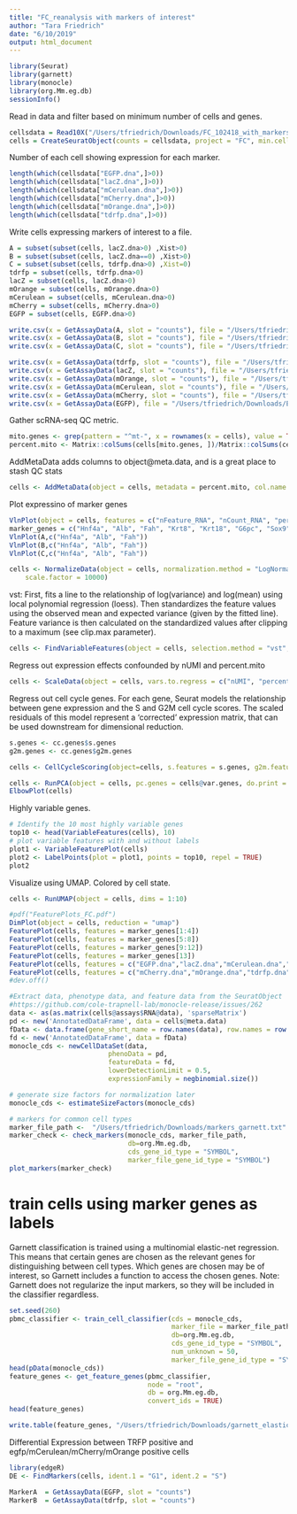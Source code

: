 ```yaml
---
title: "FC_reanalysis with markers of interest"
author: "Tara Friedrich"
date: "6/10/2019"
output: html_document
---
```


```r
library(Seurat)
library(garnett)
library(monocle)
library(org.Mm.eg.db)
sessionInfo()
```
Read in data and filter based on minimum number of cells and genes. 
```r
cellsdata = Read10X("/Users/tfriedrich/Downloads/FC_102418_with_markers/outs/filtered_feature_bc_matrix/")
cells = CreateSeuratObject(counts = cellsdata, project = "FC", min.cells = 3, min.features = 200)
```
Number of each cell showing expression for each marker. 
```r
length(which(cellsdata["EGFP.dna",]>0))
length(which(cellsdata["lacZ.dna",]>0))
length(which(cellsdata["mCerulean.dna",]>0))
length(which(cellsdata["mCherry.dna",]>0))
length(which(cellsdata["mOrange.dna",]>0))
length(which(cellsdata["tdrfp.dna",]>0))
```
Write cells expressing markers of interest to a file. 
```r
A = subset(subset(cells, lacZ.dna>0) ,Xist>0)
B = subset(subset(cells, lacZ.dna==0) ,Xist>0)
C = subset(subset(cells, tdrfp.dna>0) ,Xist=0)
tdrfp = subset(cells, tdrfp.dna>0)
lacZ = subset(cells, lacZ.dna>0)
mOrange = subset(cells, mOrange.dna>0)
mCerulean = subset(cells, mCerulean.dna>0)
mCherry = subset(cells, mCherry.dna>0)
EGFP = subset(cells, EGFP.dna>0)

write.csv(x = GetAssayData(A, slot = "counts"), file = "/Users/tfriedrich/Downloads/lacZ_positive_and_Xist_positive.csv", quote=FALSE)
write.csv(x = GetAssayData(B, slot = "counts"), file = "/Users/tfriedrich/Downloads/lacZ_negative_and_Xist_positive.csv", quote=FALSE)
write.csv(x = GetAssayData(C, slot = "counts"), file = "/Users/tfriedrich/Downloads/tdrfp_positve_and_Xist_negative.csv", quote=FALSE)

write.csv(x = GetAssayData(tdrfp, slot = "counts"), file = "/Users/tfriedrich/Downloads/tdrfp_positive.csv", quote=FALSE)
write.csv(x = GetAssayData(lacZ, slot = "counts"), file = "/Users/tfriedrich/Downloads/lacZ_positive.csv", quote=FALSE)
write.csv(x = GetAssayData(mOrange, slot = "counts"), file = "/Users/tfriedrich/Downloads/mOrange_positve.csv", quote=FALSE)
write.csv(x = GetAssayData(mCerulean, slot = "counts"), file = "/Users/tfriedrich/Downloads/mCerulean_positve.csv", quote=FALSE)
write.csv(x = GetAssayData(mCherry, slot = "counts"), file = "/Users/tfriedrich/Downloads/mCherry_positve.csv", quote=FALSE)
write.csv(x = GetAssayData(EGFP), file = "/Users/tfriedrich/Downloads/EGFP_positve.csv", quote=FALSE)
```
Gather scRNA-seq QC metric.
```r
mito.genes <- grep(pattern = "^mt-", x = rownames(x = cells), value = TRUE)
percent.mito <- Matrix::colSums(cells[mito.genes, ])/Matrix::colSums(cells)
```

AddMetaData adds columns to object@meta.data, and is a great place to stash QC stats
```r
cells <- AddMetaData(object = cells, metadata = percent.mito, col.name = "percent.mito")
```

Plot expressino of marker genes
```r
VlnPlot(object = cells, features = c("nFeature_RNA", "nCount_RNA", "percent.mito"))
marker_genes = c("Hnf4a", "Alb", "Fah", "Krt8", "Krt18", "G6pc", "Sox9", "Krt7", "Krt19", "Epcam", "Onecut1", "Afp", "Xist")
VlnPlot(A,c("Hnf4a", "Alb", "Fah"))
VlnPlot(B,c("Hnf4a", "Alb", "Fah"))
VlnPlot(C,c("Hnf4a", "Alb", "Fah"))
```

```r
cells <- NormalizeData(object = cells, normalization.method = "LogNormalize", 
    scale.factor = 10000)
```
vst: First, fits a line to the relationship of log(variance) and log(mean) using local polynomial regression (loess). Then standardizes the feature values using the observed mean and expected variance (given by the fitted line). Feature variance is then calculated on the standardized values after clipping to a maximum (see clip.max parameter).
```r
cells <- FindVariableFeatures(object = cells, selection.method = "vst", nfeatures = 2000)
```

Regress out expression effects confounded by nUMI and percent.mito
```r
cells <- ScaleData(object = cells, vars.to.regress = c("nUMI", "percent.mito"))
```
Regress out cell cycle genes.
For each gene, Seurat models the relationship between gene expression and the S and G2M cell cycle scores. The scaled residuals of this model represent a ‘corrected’ expression matrix, that can be used downstream for dimensional reduction.

```r
s.genes <- cc.genes$s.genes
g2m.genes <- cc.genes$g2m.genes

cells <- CellCycleScoring(object=cells, s.features = s.genes, g2m.features = g2m.genes, set.ident = TRUE)
```

```r
cells <- RunPCA(object = cells, pc.genes = cells@var.genes, do.print = TRUE, pcs.print = 1:5, genes.print = 5)
ElbowPlot(cells)
```

Highly variable genes. 
```r
# Identify the 10 most highly variable genes
top10 <- head(VariableFeatures(cells), 10)
# plot variable features with and without labels
plot1 <- VariableFeaturePlot(cells)
plot2 <- LabelPoints(plot = plot1, points = top10, repel = TRUE)
plot2
```
Visualize using UMAP. Colored by cell state. 
```r
cells <- RunUMAP(object = cells, dims = 1:10)
```

```r
#pdf("FeaturePlots_FC.pdf")
DimPlot(object = cells, reduction = "umap")
FeaturePlot(cells, features = marker_genes[1:4])
FeaturePlot(cells, features = marker_genes[5:8])
FeaturePlot(cells, features = marker_genes[9:12])
FeaturePlot(cells, features = marker_genes[13])
FeaturePlot(cells, features = c("EGFP.dna","lacZ.dna","mCerulean.dna","mCherry.dna"))
FeaturePlot(cells, features = c("mCherry.dna","mOrange.dna","tdrfp.dna"))
#dev.off()
```

```r
#Extract data, phenotype data, and feature data from the SeuratObject
#https://github.com/cole-trapnell-lab/monocle-release/issues/262
data <- as(as.matrix(cells@assays$RNA@data), 'sparseMatrix')
pd <- new('AnnotatedDataFrame', data = cells@meta.data)
fData <- data.frame(gene_short_name = row.names(data), row.names = row.names(data))
fd <- new('AnnotatedDataFrame', data = fData)
monocle_cds <- newCellDataSet(data,
                         phenoData = pd,
                         featureData = fd,
                         lowerDetectionLimit = 0.5,
                         expressionFamily = negbinomial.size())

# generate size factors for normalization later
monocle_cds <- estimateSizeFactors(monocle_cds)

# markers for common cell types
marker_file_path <-  "/Users/tfriedrich/Downloads/markers_garnett.txt"
marker_check <- check_markers(monocle_cds, marker_file_path,
                              db=org.Mm.eg.db,
                              cds_gene_id_type = "SYMBOL",
                              marker_file_gene_id_type = "SYMBOL")
plot_markers(marker_check)
```
# train cells using marker genes as labels
Garnett classification is trained using a multinomial elastic-net regression. This means that certain genes are chosen as the relevant genes for distinguishing between cell types. Which genes are chosen may be of interest, so Garnett includes a function to access the chosen genes. Note: Garnett does not regularize the input markers, so they will be included in the classifier regardless.
```r
set.seed(260)
pbmc_classifier <- train_cell_classifier(cds = monocle_cds,
                                         marker_file = marker_file_path,
                                         db=org.Mm.eg.db,
                                         cds_gene_id_type = "SYMBOL",
                                         num_unknown = 50,
                                         marker_file_gene_id_type = "SYMBOL")
head(pData(monocle_cds))
feature_genes <- get_feature_genes(pbmc_classifier,
                                   node = "root",
                                   db = org.Mm.eg.db, 
                                   convert_ids = TRUE)
head(feature_genes)

write.table(feature_genes, "/Users/tfriedrich/Downloads/garnett_elastic_regression_feature_genes.xls", sep="\t", col.names=NA)
```

Differential Expression between TRFP positive and egfp/mCerulean/mCherry/mOrange positive cells 
```r

library(edgeR)
DE <- FindMarkers(cells, ident.1 = "G1", ident.2 = "S")

MarkerA  = GetAssayData(EGFP, slot = "counts") 
MarkerB  = GetAssayData(tdrfp, slot = "counts")
  
```
